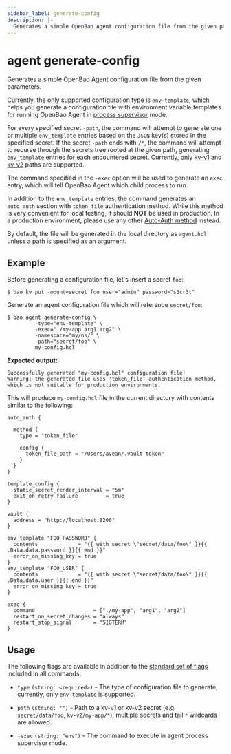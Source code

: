 ```yaml
---
sidebar_label: generate-config
description: |-
  Generates a simple OpenBao Agent configuration file from the given parameters.
---
```


# agent generate-config

Generates a simple OpenBao Agent configuration file from the given parameters.

Currently, the only supported configuration type is `env-template`, which
helps you generate a configuration file with environment variable templates
for running OpenBao Agent in
[process supervisor](/docs/agent-and-proxy/agent/process-supervisor)
mode.

For every specified secret `-path`, the command will attempt to generate one or
multiple `env_template` entries based on the `JSON` key(s) stored in the
specified secret. If the secret `-path` ends with `/*`, the command will
attempt to recurse through the secrets tree rooted at the given path,
generating `env_template` entries for each encountered secret. Currently,
only [kv-v1](/docs/secrets/kv/kv-v1) and
[kv-v2](/docs/secrets/kv/kv-v2) paths are supported.

The command specified in the `-exec` option will be used to generate an
`exec` entry, which will tell OpenBao Agent which child process to run.

In addition to the `env_template` entries, the command generates an `auto_auth`
section with `token_file` authentication method. While this method is very
convenient for local testing, it should **NOT** be used in production. In a
production environment, please use any other
[Auto-Auth method](/docs/agent-and-proxy/autoauth/methods) instead.

By default, the file will be generated in the local directory as `agent.hcl`
unless a path is specified as an argument.

## Example

Before generating a configuration file, let's insert a secret `foo`:

```shell-session
$ bao kv put -mount=secret foo user="admin" password="s3cr3t"
```

Generate an agent configuration file which will reference `secret/foo`:

```shell-session
$ bao agent generate-config \
         -type="env-template" \
         -exec="./my-app arg1 arg2" \
         -namespace="my/ns/" \
         -path="secret/foo" \
         my-config.hcl
```

**Expected output:** 

```plaintext
Successfully generated "my-config.hcl" configuration file!
Warning: the generated file uses 'token_file' authentication method, which is not suitable for production environments.
```

This will produce `my-config.hcl` file in the current directory with contents
similar to the following:

```hcl
auto_auth {

  method {
    type = "token_file"

    config {
      token_file_path = "/Users/avean/.vault-token"
    }
  }
}

template_config {
  static_secret_render_interval = "5m"
  exit_on_retry_failure         = true
}

vault {
  address = "http://localhost:8200"
}

env_template "FOO_PASSWORD" {
  contents             = "{{ with secret \"secret/data/foo\" }}{{ .Data.data.password }}{{ end }}"
  error_on_missing_key = true
}
env_template "FOO_USER" {
  contents             = "{{ with secret \"secret/data/foo\" }}{{ .Data.data.user }}{{ end }}"
  error_on_missing_key = true
}

exec {
  command                   = ["./my-app", "arg1", "arg2"]
  restart_on_secret_changes = "always"
  restart_stop_signal       = "SIGTERM"
}
```

## Usage

The following flags are available in addition to the [standard set of
flags](/docs/commands) included in all commands.

- `type` `(string: <required>)` - The type of configuration file to generate;
  currently, only `env-template` is supported.

- `path` `(string: "")` - Path to a kv-v1 or kv-v2 secret
  (e.g. `secret/data/foo`, `kv-v2/my-app/*`); multiple secrets and tail `*`
  wildcards are allowed.

- `-exec` `(string: "env")` - The command to execute in agent process
  supervisor mode.
